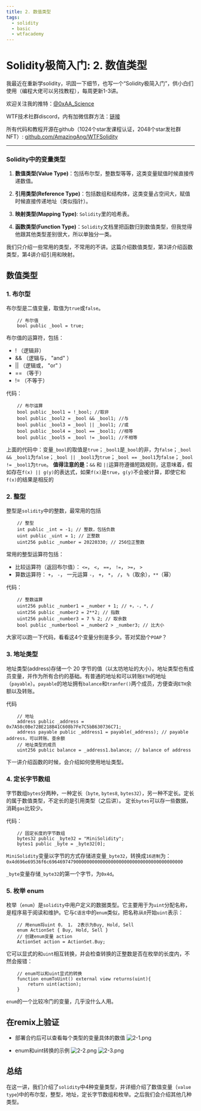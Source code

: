 ```yaml
---
title: 2. 数值类型
tags:
  - solidity
  - basic
  - wtfacademy
---
```



# Solidity极简入门: 2. 数值类型

<QuizProgress courseId={SOLIDITY_COURSE_ID} lessonId={SOLIDITY_BASIC_LESSON_ID_2}></QuizProgress>

我最近在重新学solidity，巩固一下细节，也写一个“Solidity极简入门”，供小白们使用（编程大佬可以另找教程），每周更新1-3讲。

欢迎关注我的推特：[@0xAA_Science](https://twitter.com/0xAA_Science)

WTF技术社群discord，内有加微信群方法：[链接](https://discord.gg/5akcruXrsk)

所有代码和教程开源在github（1024个star发课程认证，2048个star发社群NFT）: [github.com/AmazingAng/WTFSolidity](https://github.com/AmazingAng/WTFSolidity)

-----

### Solidity中的变量类型
1. **数值类型(Value Type)**：包括布尔型，整数型等等，这类变量赋值时候直接传递数值。

2. **引用类型(Reference Type)**：包括数组和结构体，这类变量占空间大，赋值时候直接传递地址（类似指针）。

3. **映射类型(Mapping Type)**: `Solidity`里的哈希表。

4. **函数类型(Function Type)**：`Solidity`文档里把函数归到数值类型，但我觉得他跟其他类型差别很大，所以单独分一类。

我们只介绍一些常用的类型，不常用的不讲。这篇介绍数值类型，第3讲介绍函数类型，第4讲介绍引用和映射。

## 数值类型
### 1. 布尔型
布尔型是二值变量，取值为`true`或`false`。
```solidity
    // 布尔值
    bool public _bool = true;
```
布尔值的运算符，包括：

- ! （逻辑非）
- && （逻辑与， "and" ）
- || （逻辑或， "or" ）
- == （等于）
- != （不等于）

代码：
```solidity
    // 布尔运算
    bool public _bool1 = !_bool; //取非
    bool public _bool2 = _bool && _bool1; //与
    bool public _bool3 = _bool || _bool1; //或
    bool public _bool4 = _bool == _bool1; //相等
    bool public _bool5 = _bool != _bool1; //不相等
```
上面的代码中：变量`_bool`的取值是`true`；`_bool1`是`_bool`的非，为`false`；`_bool && _bool1`为`false`；`_bool || _bool1`为`true`；`_bool == _bool1`为`false`；`_bool != _bool1`为`true`。
**值得注意的是：**`&&` 和 `||`运算符遵循短路规则，这意味着，假如存在`f(x) || g(y)`的表达式，如果`f(x)`是`true`，`g(y)`不会被计算，即使它和`f(x)`的结果是相反的

### 2. 整型
整型是`solidity`中的整数，最常用的包括
```solidity
    // 整型
    int public _int = -1; // 整数，包括负数
    uint public _uint = 1; // 正整数
    uint256 public _number = 20220330; // 256位正整数
```
常用的整型运算符包括：

- 比较运算符（返回布尔值）： `<=`， `<`， `==`， `!=`， `>=`， `>` 
- 算数运算符： `+`， `-`， 一元运算 `-`， `+`， `*`， `/`， `%`（取余），`**`（幂）

代码：
```solidity
    // 整数运算
    uint256 public _number1 = _number + 1; // +，-，*，/
    uint256 public _number2 = 2**2; // 指数
    uint256 public _number3 = 7 % 2; // 取余数
    bool public _numberbool = _number2 > _number3; // 比大小
```
大家可以跑一下代码，看看这4个变量分别是多少。答对奖励个`POAP`？

### 3. 地址类型
地址类型(address)存储一个 20 字节的值（以太坊地址的大小）。地址类型也有成员变量，并作为所有合约的基础。有普通的地址和可以转账`ETH`的地址（`payable`）。`payable`的地址拥有`balance`和`tranfer()`两个成员，方便查询`ETH`余额以及转账。

代码
```solidity
    // 地址
    address public _address = 0x7A58c0Be72BE218B41C608b7Fe7C5bB630736C71;
    address payable public _address1 = payable(_address); // payable address，可以转账、查余额
    // 地址类型的成员
    uint256 public balance = _address1.balance; // balance of address
```
下一讲介绍函数的时候，会介绍如何使用地址类型。

### 4. 定长字节数组
字节数组`bytes`分两种，一种定长（`byte`, `bytes8`, `bytes32`），另一种不定长。定长的属于数值类型，不定长的是引用类型（之后讲）。
定长`bytes`可以存一些数据，消耗`gas`比较少。

代码：
```solidity
    // 固定长度的字节数组
    bytes32 public _byte32 = "MiniSolidity"; 
    bytes1 public _byte = _byte32[0]; 
```
`MiniSolidity`变量以字节的方式存储进变量`_byte32`，转换成`16进制`为：`0x4d696e69536f6c69646974790000000000000000000000000000000000000000`

`_byte`变量存储`_byte32`的第一个字节，为`0x4d`。

### 5. 枚举 enum
枚举（`enum`）是`solidity`中用户定义的数据类型。它主要用于为`uint`分配名称，是程序易于阅读和维护。它与`C语言`中的`enum`类似，把名称从`0`开始`uint`表示：
```solidity
    // 用enum将uint 0， 1， 2表示为Buy, Hold, Sell
    enum ActionSet { Buy, Hold, Sell }
    // 创建enum变量 action
    ActionSet action = ActionSet.Buy;
```
它可以显式的和`uint`相互转换，并会检查转换的正整数是否在枚举的长度内，不然会报错：
```solidity
    // enum可以和uint显式的转换
    function enumToUint() external view returns(uint){
        return uint(action);
    }
```
`enum`的一个比较冷门的变量，几乎没什么人用。

## 在remix上验证
- 部署合约后可以查看每个类型的变量具体的数值
![2-1.png](./img/2-1.png)
  
- enum和uint转换的示例
![2-2.png](./img/2-2.png)
![2-3.png](./img/2-3.png)
## 总结
在这一讲，我们介绍了`solidity`中4种变量类型，并详细介绍了数值变量（`value type`)中的布尔型，整型，地址，定长字节数组和枚举。之后我们会介绍其他几种类型。


<QuizForm courseId={SOLIDITY_COURSE_ID} lessonId={SOLIDITY_BASIC_LESSON_ID_2}></QuizForm>